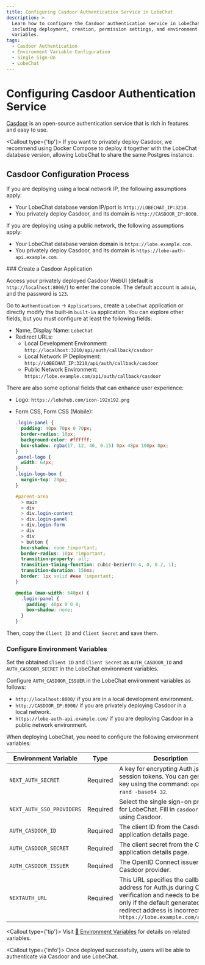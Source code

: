 ```yaml
---
title: Configuring Casdoor Authentication Service in LobeChat
description: >-
  Learn how to configure the Casdoor authentication service in LobeChat,
  including deployment, creation, permission settings, and environment
  variables.
tags:
  - Casdoor Authentication
  - Environment Variable Configuration
  - Single Sign-On
  - LobeChat
---
```


# Configuring Casdoor Authentication Service

[Casdoor](https://github.com/casdoor/casdoor) is an open-source authentication service that is rich in features and easy to use.

<Callout type={'tip'}>
  If you want to privately deploy Casdoor, we recommend using Docker Compose to deploy it together
  with the LobeChat database version, allowing LobeChat to share the same Postgres instance.
</Callout>

## Casdoor Configuration Process

If you are deploying using a local network IP, the following assumptions apply:

- Your LobeChat database version IP/port is `http://LOBECHAT_IP:3210`.
- You privately deploy Casdoor, and its domain is `http://CASDOOR_IP:8000`.

If you are deploying using a public network, the following assumptions apply:

- Your LobeChat database version domain is `https://lobe.example.com`.
- You privately deploy Casdoor, and its domain is `https://lobe-auth-api.example.com`.

<Steps>
  ### Create a Casdoor Application

Access your privately deployed Casdoor WebUI (default is `http://localhost:8000/`) to enter the console. The default account is `admin`, and the password is `123`.

Go to `Authentication` -> `Applications`, create a `LobeChat` application or directly modify the built-in `built-in` application. You can explore other fields, but you must configure at least the following fields:

- Name, Display Name: `LobeChat`
- Redirect URLs:
  - Local Development Environment: `http://localhost:3210/api/auth/callback/casdoor`
  - Local Network IP Deployment: `http://LOBECHAT_IP:3210/api/auth/callback/casdoor`
  - Public Network Environment: `https://lobe.example.com/api/auth/callback/casdoor`

There are also some optional fields that can enhance user experience:

- Logo: `https://lobehub.com/icon-192x192.png`
- Form CSS, Form CSS (Mobile):

  ```css
  .login-panel {
    padding: 40px 70px 0 70px;
    border-radius: 10px;
    background-color: #ffffff;
    box-shadow: rgba(17, 12, 46, 0.15) 0px 48px 100px 0px;
  }
  .panel-logo {
    width: 64px;
  }
  .login-logo-box {
    margin-top: 20px;
  }

  #parent-area
    > main
    > div
    > div.login-content
    > div.login-panel
    > div.login-form
    > div
    > div
    > button {
    box-shadow: none !important;
    border-radius: 10px !important;
    transition-property: all;
    transition-timing-function: cubic-bezier(0.4, 0, 0.2, 1);
    transition-duration: 150ms;
    border: 1px solid #eee !important;
  }

  @media (max-width: 640px) {
    .login-panel {
      padding: 40px 0 0 0;
      box-shadow: none;
    }
  }
  ```

Then, copy the `Client ID` and `Client Secret` and save them.

### Configure Environment Variables

Set the obtained `Client ID` and `Client Secret` as `AUTH_CASDOOR_ID` and `AUTH_CASDOOR_SECRET` in the LobeChat environment variables.

Configure `AUTH_CASDOOR_ISSUER` in the LobeChat environment variables as follows:

- `http://localhost:8000/` if you are in a local development environment.
- `http://CASDOOR_IP:8000/` if you are privately deploying Casdoor in a local network.
- `https://lobe-auth-api.example.com/` if you are deploying Casdoor in a public network environment.

When deploying LobeChat, you need to configure the following environment variables:

| Environment Variable | Type | Description |
| --- | --- | --- |
| `NEXT_AUTH_SECRET` | Required | A key for encrypting Auth.js session tokens. You can generate a key using the command: `openssl rand -base64 32`. |
| `NEXT_AUTH_SSO_PROVIDERS` | Required | Select the single sign-on provider for LobeChat. Fill in `casdoor` for using Casdoor. |
| `AUTH_CASDOOR_ID` | Required | The client ID from the Casdoor application details page. |
| `AUTH_CASDOOR_SECRET` | Required | The client secret from the Casdoor application details page. |
| `AUTH_CASDOOR_ISSUER` | Required | The OpenID Connect issuer for the Casdoor provider. |
| `NEXTAUTH_URL` | Required | This URL specifies the callback address for Auth.js during OAuth verification and needs to be set only if the default generated redirect address is incorrect. `https://lobe.example.com/api/auth` |

  <Callout type={'tip'}>
    Visit [📘 Environment Variables](/docs/self-hosting/environment-variables/auth#casdoor) for details on related variables.

</Callout>
</Steps>

<Callout type={'info'}>
  Once deployed successfully, users will be able to authenticate via Casdoor and use LobeChat.
</Callout>
```
